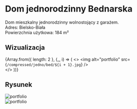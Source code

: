 
# Dom jednorodzinny Bednarska

Dom mieszkalny jednorodzinny wolnostojący z garażem.  
Adres: Bielsko-Biała  
Powierzchnia użytkowa: 184 m²  

## Wizualizacja

{Array.from({ length: 2 }, (_, i) => (
  <>
    <Zoom>
      <img alt="portfolio" src={`/compressed/jedno/bed/${i + 1}.jpg`} />
    </Zoom>
    <br/>
  </>
))}

## Rysunek

<Zoom>
  <img alt="portfolio" src={`/compressed/jedno/bed/3.jpg`} />
</Zoom>

<br/>

<Zoom>
  <img alt="portfolio" src={`/compressed/jedno/bed/4.jpg`} />
</Zoom>
